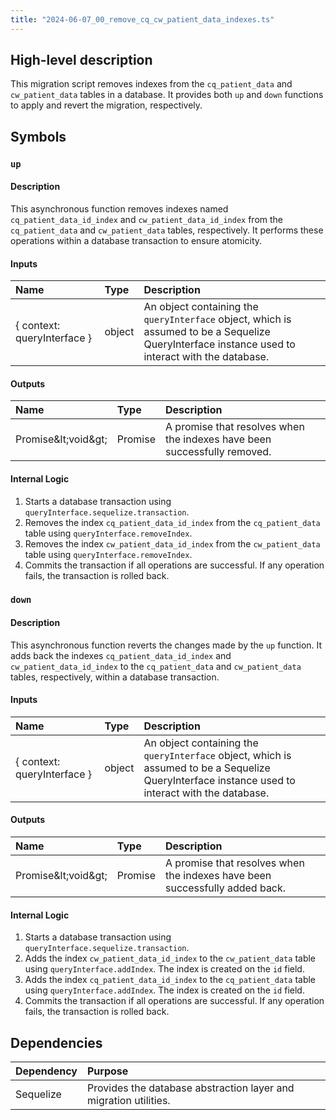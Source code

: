```yaml
---
title: "2024-06-07_00_remove_cq_cw_patient_data_indexes.ts"
---
```


## High-level description
This migration script removes indexes from the `cq_patient_data` and `cw_patient_data` tables in a database. It provides both `up` and `down` functions to apply and revert the migration, respectively.

## Symbols

### `up`
#### Description
This asynchronous function removes indexes named `cq_patient_data_id_index` and `cw_patient_data_id_index` from the `cq_patient_data` and `cw_patient_data` tables, respectively. It performs these operations within a database transaction to ensure atomicity.

#### Inputs
| Name | Type | Description |
|:-----|:-----|:------------|
| { context: queryInterface } | object | An object containing the `queryInterface` object, which is assumed to be a Sequelize QueryInterface instance used to interact with the database. |

#### Outputs
| Name | Type | Description |
|:-----|:-----|:------------|
| Promise\&lt;void\&gt; | Promise | A promise that resolves when the indexes have been successfully removed. |

#### Internal Logic
1. Starts a database transaction using `queryInterface.sequelize.transaction`.
2. Removes the index `cq_patient_data_id_index` from the `cq_patient_data` table using `queryInterface.removeIndex`.
3. Removes the index `cw_patient_data_id_index` from the `cw_patient_data` table using `queryInterface.removeIndex`.
4. Commits the transaction if all operations are successful. If any operation fails, the transaction is rolled back.

### `down`
#### Description
This asynchronous function reverts the changes made by the `up` function. It adds back the indexes `cq_patient_data_id_index` and `cw_patient_data_id_index` to the `cq_patient_data` and `cw_patient_data` tables, respectively, within a database transaction.

#### Inputs
| Name | Type | Description |
|:-----|:-----|:------------|
| { context: queryInterface } | object | An object containing the `queryInterface` object, which is assumed to be a Sequelize QueryInterface instance used to interact with the database. |

#### Outputs
| Name | Type | Description |
|:-----|:-----|:------------|
| Promise\&lt;void\&gt; | Promise | A promise that resolves when the indexes have been successfully added back. |

#### Internal Logic
1. Starts a database transaction using `queryInterface.sequelize.transaction`.
2. Adds the index `cw_patient_data_id_index` to the `cw_patient_data` table using `queryInterface.addIndex`. The index is created on the `id` field.
3. Adds the index `cq_patient_data_id_index` to the `cq_patient_data` table using `queryInterface.addIndex`. The index is created on the `id` field.
4. Commits the transaction if all operations are successful. If any operation fails, the transaction is rolled back.

## Dependencies
| Dependency | Purpose |
|:-----------|:--------|
| Sequelize | Provides the database abstraction layer and migration utilities. |
